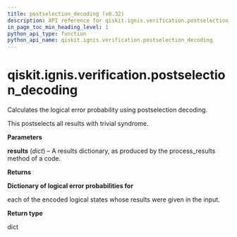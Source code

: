```yaml
---
title: postselection_decoding (v0.32)
description: API reference for qiskit.ignis.verification.postselection_decoding in qiskit v0.32
in_page_toc_min_heading_level: 1
python_api_type: function
python_api_name: qiskit.ignis.verification.postselection_decoding
---
```


<span id="qiskit-ignis-verification-postselection-decoding" />

# qiskit.ignis.verification.postselection\_decoding

<Function id="qiskit.ignis.verification.postselection_decoding" isDedicatedPage={true} github="https://github.com/qiskit-community/qiskit-ignis/tree/stable/0.6/qiskit/ignis/verification/topological_codes/fitters.py" signature="postselection_decoding(results)">
  Calculates the logical error probability using postselection decoding.

  This postselects all results with trivial syndrome.

  **Parameters**

  **results** (*dict*) – A results dictionary, as produced by the process\_results method of a code.

  **Returns**

  **Dictionary of logical error probabilities for**

  each of the encoded logical states whose results were given in the input.

  **Return type**

  dict
</Function>

